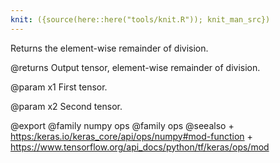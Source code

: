 ```yaml
---
knit: ({source(here::here("tools/knit.R")); knit_man_src})
---
```

Returns the element-wise remainder of division.

@returns
    Output tensor, element-wise remainder of division.

@param x1
First tensor.

@param x2
Second tensor.

@export
@family numpy ops
@family ops
@seealso
+ <https:/keras.io/keras_core/api/ops/numpy#mod-function>
+ <https://www.tensorflow.org/api_docs/python/tf/keras/ops/mod>
